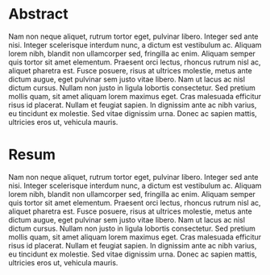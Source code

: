 # Abstract

Nam non neque aliquet, rutrum tortor eget, pulvinar libero. Integer sed ante nisi. Integer scelerisque interdum nunc, a dictum est vestibulum ac. Aliquam lorem nibh, blandit non ullamcorper sed, fringilla ac enim. Aliquam semper quis tortor sit amet elementum. Praesent orci lectus, rhoncus rutrum nisl ac, aliquet pharetra est. Fusce posuere, risus at ultrices molestie, metus ante dictum augue, eget pulvinar sem justo vitae libero. Nam ut lacus ac nisl dictum cursus. Nullam non justo in ligula lobortis consectetur. Sed pretium mollis quam, sit amet aliquam lorem maximus eget. Cras malesuada efficitur risus id placerat. Nullam et feugiat sapien. In dignissim ante ac nibh varius, eu tincidunt ex molestie. Sed vitae dignissim urna. Donec ac sapien mattis, ultricies eros ut, vehicula mauris.


# Resum

Nam non neque aliquet, rutrum tortor eget, pulvinar libero. Integer sed ante nisi. Integer scelerisque interdum nunc, a dictum est vestibulum ac. Aliquam lorem nibh, blandit non ullamcorper sed, fringilla ac enim. Aliquam semper quis tortor sit amet elementum. Praesent orci lectus, rhoncus rutrum nisl ac, aliquet pharetra est. Fusce posuere, risus at ultrices molestie, metus ante dictum augue, eget pulvinar sem justo vitae libero. Nam ut lacus ac nisl dictum cursus. Nullam non justo in ligula lobortis consectetur. Sed pretium mollis quam, sit amet aliquam lorem maximus eget. Cras malesuada efficitur risus id placerat. Nullam et feugiat sapien. In dignissim ante ac nibh varius, eu tincidunt ex molestie. Sed vitae dignissim urna. Donec ac sapien mattis, ultricies eros ut, vehicula mauris.

\cleardoublepage
